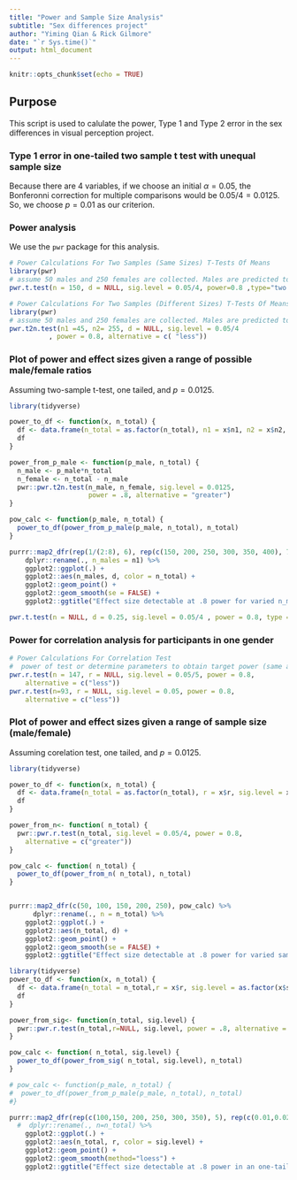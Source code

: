 ```yaml
---
title: "Power and Sample Size Analysis"
subtitle: "Sex differences project"
author: "Yiming Qian & Rick Gilmore"
date: "`r Sys.time()`"
output: html_document
---
```


```r
knitr::opts_chunk$set(echo = TRUE)
```

## Purpose

This script is used to calulate the power, Type 1 and Type 2 error in the sex differences in visual perception project.

### Type 1 error in one-tailed two sample t test with unequal sample size

Because there are 4 variables, if we choose an initial $\alpha=0.05$, the Bonferonni correction for multiple comparisons would be $0.05/4=0.0125$. So, we choose $p=0.01$ as our criterion.

### Power analysis

We use the `pwr` package for this analysis.

```r
# Power Calculations For Two Samples (Same Sizes) T-Tests Of Means
library(pwr)
# assume 50 males and 250 females are collected. Males are predicted to have lower threshold than females. So we use one-tailed t test
pwr.t.test(n = 150, d = NULL, sig.level = 0.05/4, power=0.8 ,type="two.sample",alternative="greater")

```

```r
# Power Calculations For Two Samples (Different Sizes) T-Tests Of Means
library(pwr)
# assume 50 males and 250 females are collected. Males are predicted to have lower threshold than females. So we use one-tailed t test
pwr.t2n.test(n1 =45, n2= 255, d = NULL, sig.level = 0.05/4
          , power = 0.8, alternative = c( "less"))

```

### Plot of power and effect sizes given a range of possible male/female ratios

Assuming two-sample t-test, one tailed, and $p=0.0125$.

```r
library(tidyverse)

power_to_df <- function(x, n_total) {
  df <- data.frame(n_total = as.factor(n_total), n1 = x$n1, n2 = x$n2, d = x$d, sig.level = x$sig.level, power = x$power, alternative = x$alternative)
  df
}

power_from_p_male <- function(p_male, n_total) {
  n_male <- p_male*n_total
  n_female <- n_total - n_male
  pwr::pwr.t2n.test(n_male, n_female, sig.level = 0.0125, 
                    power = .8, alternative = "greater")
}

pow_calc <- function(p_male, n_total) {
  power_to_df(power_from_p_male(p_male, n_total), n_total)
}

purrr::map2_dfr(rep(1/(2:8), 6), rep(c(150, 200, 250, 300, 350, 400), 7), pow_calc) %>%
    dplyr::rename(., n_males = n1) %>%
    ggplot2::ggplot(.) + 
    ggplot2::aes(n_males, d, color = n_total) + 
    ggplot2::geom_point() +
    ggplot2::geom_smooth(se = FALSE) +
    ggplot2::ggtitle("Effect size detectable at .8 power for varied n_males")
```


```r
pwr.t.test(n = NULL, d = 0.25, sig.level = 0.05/4 , power = 0.8, type = "two.sample", alternative = "greater")
```
 
### Power for correlation analysis for participants in one gender
 
```r
# Power Calculations For Correlation Test
#  power of test or determine parameters to obtain target power (same as power.anova.test).
pwr.r.test(n = 147, r = NULL, sig.level = 0.05/5, power = 0.8,
    alternative = c("less"))
pwr.r.test(n=93, r = NULL, sig.level = 0.05, power = 0.8,
    alternative = c("less"))
```


### Plot of power and effect sizes given a range of sample size (male/female)

Assuming corelation test, one tailed, and $p=0.0125$.

```r
library(tidyverse)

power_to_df <- function(x, n_total) {
  df <- data.frame(n_total = as.factor(n_total), r = x$r, sig.level = x$sig.level, power = x$power, alternative = x$alternative)
  df
}

power_from_n<- function( n_total) {
  pwr::pwr.r.test(n_total, sig.level = 0.05/4, power = 0.8,
    alternative = c("greater"))
}

pow_calc <- function( n_total) {
  power_to_df(power_from_n( n_total), n_total)
}


purrr::map2_dfr(c(50, 100, 150, 200, 250), pow_calc) %>%
      dplyr::rename(., n = n_total) %>%
    ggplot2::ggplot(.) + 
    ggplot2::aes(n_total, d) + 
    ggplot2::geom_point() +
    ggplot2::geom_smooth(se = FALSE) +
    ggplot2::ggtitle("Effect size detectable at .8 power for varied sample size in correlation test")
```

```r
library(tidyverse)
power_to_df <- function(x, n_total) {
  df <- data.frame(n_total = n_total,r = x$r, sig.level = as.factor(x$sig.level), power = x$power, alternative = x$alternative)
  df
}

power_from_sig<- function(n_total, sig.level) {
  pwr::pwr.r.test(n_total,r=NULL, sig.level, power = .8, alternative = "greater")
}

pow_calc <- function( n_total, sig.level) {
  power_to_df(power_from_sig( n_total, sig.level), n_total)
}

# pow_calc <- function(p_male, n_total) {
#  power_to_df(power_from_p_male(p_male, n_total), n_total)
#}

purrr::map2_dfr(rep(c(100,150, 200, 250, 300, 350), 5), rep(c(0.01,0.02,0.03, 0.04, 0.05), 6), pow_calc) %>%
  #  dplyr::rename(., n=n_total) %>%
    ggplot2::ggplot(.) + 
    ggplot2::aes(n_total, r, color = sig.level) + 
    ggplot2::geom_point() +
    ggplot2::geom_smooth(method="loess") +
    ggplot2::ggtitle("Effect size detectable at .8 power in an one-tailed correlation test")

```
